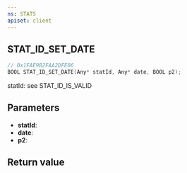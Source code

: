 ```yaml
---
ns: STATS
apiset: client
---
```

## STAT_ID_SET_DATE

```c
// 0x1FAE9B2FAA2DFE06
BOOL STAT_ID_SET_DATE(Any* statId, Any* date, BOOL p2);
```

statId: see STAT_ID_IS_VALID

## Parameters
* **statId**:
* **date**:
* **p2**:

## Return value